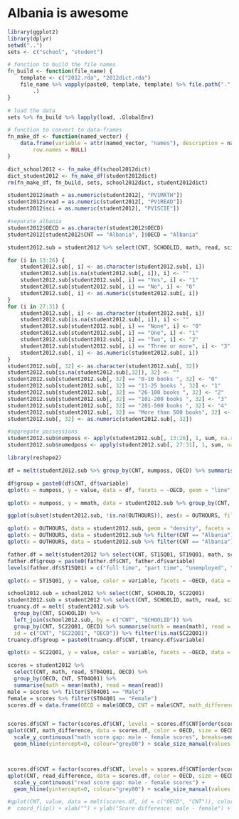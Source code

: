 Albania is awesome
=============
```r
library(ggplot2)
library(dplyr)
setwd("..")
sets <- c("school", "student")

# function to build the file names
fn_build <- function(file_name) {
    template <- c("2012.rda", "2012dict.rda")
    file_name %>% vapply(paste0, template, template) %>% file.path(".", "data", 
        .)
}

# load the data
sets %>% fn_build %>% lapply(load, .GlobalEnv)

# function to convert to data-frames
fn_make_df <- function(named_vector) {
    data.frame(variable = attr(named_vector, "names"), description = named_vector, 
        row.names = NULL)
}

dict_school2012 <- fn_make_df(school2012dict)
dict_student2012 <- fn_make_df(student2012dict)
rm(fn_make_df, fn_build, sets, school2012dict, student2012dict)

student2012$math = as.numeric(student2012[, "PV1MATH"])
student2012$read = as.numeric(student2012[, "PV1READ"])
student2012$sci = as.numeric(student2012[, "PV1SCIE"])

#separate albania
student2012$OECD = as.character(student2012$OECD)
student2012[student2012$CNT == "Albania", ]$OECD = "Albania"
```

```r
student2012.sub = student2012 %>% select(CNT, SCHOOLID, math, read, sci, OUTHOURS, STIDSTD, ST04Q01, ST11Q01, ST11Q02, ST15Q01, ST19Q01, ST26Q01, ST26Q02, ST26Q03, ST26Q04, ST26Q05, ST26Q06, ST26Q07, ST26Q08, ST26Q09, ST26Q10, ST26Q11, ST26Q12, ST26Q13, ST26Q14, ST27Q01, ST27Q02, ST27Q03, ST27Q04, ST27Q05, ST28Q01, OECD)

for (i in 13:26) {
    student2012.sub[, i] <- as.character(student2012.sub[, i])
    student2012.sub[is.na(student2012.sub[, i]), i] <- ""
    student2012.sub[student2012.sub[, i] == "Yes", i] <- "1"
    student2012.sub[student2012.sub[, i] == "No", i] <- "0"
    student2012.sub[, i] <- as.numeric(student2012.sub[, i])
}
for (i in 27:31) {
    student2012.sub[, i] <- as.character(student2012.sub[, i])
    student2012.sub[is.na(student2012.sub[, i]), i] <- ""
    student2012.sub[student2012.sub[, i] == "None", i] <- "0"
    student2012.sub[student2012.sub[, i] == "One", i] <- "1"
    student2012.sub[student2012.sub[, i] == "Two", i] <- "2"
    student2012.sub[student2012.sub[, i] == "Three or more", i] <- "3"
    student2012.sub[, i] <- as.numeric(student2012.sub[, i])
}
student2012.sub[, 32] <- as.character(student2012.sub[, 32])
student2012.sub[is.na(student2012.sub[,32]), 32] <- ""
student2012.sub[student2012.sub[, 32] == "0-10 books ", 32] <- "0"
student2012.sub[student2012.sub[, 32] == "11-25 books ", 32] <- "1"
student2012.sub[student2012.sub[, 32] == "26-100 books ", 32] <- "2"
student2012.sub[student2012.sub[, 32] == "101-200 books ", 32] <- "3"
student2012.sub[student2012.sub[, 32] == "201-500 books ", 32] <- "4"
student2012.sub[student2012.sub[, 32] == "More than 500 books", 32] <- "5"
student2012.sub[, 32] <- as.numeric(student2012.sub[, 32])

#aggregate possessions
student2012.sub$numposs <- apply(student2012.sub[, 13:26], 1, sum, na.rm = T)
student2012.sub$numedposs <- apply(student2012.sub[, 27:31], 1, sum, na.rm = T)
```

```r
library(reshape2)

df = melt(student2012.sub %>% group_by(CNT, numposs, OECD) %>% summarise(mmath = mean(math), msci = mean(sci), mread = mean(read)), id=c("CNT", "numposs", "OECD"))

df$group = paste0(df$CNT, df$variable)
qplot(x = numposs, y = value, data = df, facets = ~OECD, geom = "line", color = variable, group = group) + ylab("test scores") + xlab("number of possessions") + scale_colour_discrete(name = "Subject", labels=c("Math", "Science", "Reading"))

qplot(x = numposs, y = mmath, data = student2012.sub %>% group_by(CNT, numposs, OECD) %>% summarise(mmath = mean(math), msci = mean(sci), mread = mean(read)), facets =~OECD, geom = "line", group = CNT) + ylab("math Scores")
```


```r
ggplot(subset(student2012.sub, !is.na(OUTHOURS)), aes(x = OUTHOURS, fill = CNT)) + geom_density(alpha = I(0.4)) + facet_wrap(~OECD) + theme(legend.position = "none") + scale_x_continuous("out of school study time (hours)", limits = c(0, 65))

qplot(x = OUTHOURS, data = student2012.sub, geom = "density", facets = ~CNT, fill = I("grey")) 
qplot(x = OUTHOURS, data = student2012.sub %>% filter(CNT == "Albania"), geom="density", fill = I("grey"))
qplot(x = OUTHOURS, data = student2012.sub %>% filter(CNT == "Albania"))
```

```r
father.df = melt(student2012 %>% select(CNT, ST15Q01, ST19Q01, math, sci, read, OECD) %>% group_by(ST15Q01, CNT, OECD) %>% summarise(math = mean(math), sci = mean(sci), read = mean(read)), id = c("CNT", "OECD", "ST15Q01"))
father.df$group = paste0(father.df$CNT, father.df$variable)
levels(father.df$ST15Q01) = c("full time", "part time", "unemployed", "retired")

qplot(x = ST15Q01, y = value, color = variable, facets = ~OECD, data = father.df, group = group, geom = "line") + xlab("father's employment status") + ylab("test scores") + scale_colour_discrete(name = "Subject", labels=c("Math", "Science", "Reading"))
```


```r
school2012.sub = school2012 %>% select(CNT, SCHOOLID, SC22Q01)
student2012.sub = student2012 %>% select(CNT, SCHOOLID, math, read, sci, OECD)
truancy.df = melt( student2012.sub %>% 
  group_by(CNT, SCHOOLID) %>% 
  left_join(school2012.sub, by = c("CNT", "SCHOOLID")) %>% 
  group_by(CNT, SC22Q01, OECD) %>% summarise(math = mean(math), read = mean(read), sci = mean(sci)), 
  id = c("CNT", "SC22Q01", "OECD")) %>% filter(!is.na(SC22Q01))
truancy.df$group = paste0(truancy.df$CNT, truancy.df$variable)

qplot(x = SC22Q01, y = value, color = variable, facets = ~OECD, data = truancy.df, group = group, geom = "line") + xlab("reported truancy") + ylab("test scores") + scale_colour_discrete(name = "Subject", labels=c("Math", "Science", "Reading"))
```


```r
scores = student2012 %>%
  select(CNT, math, read, ST04Q01, OECD) %>% 
  group_by(OECD, CNT, ST04Q01) %>%
  summarise(math = mean(math), read = mean(read))
male = scores %>% filter(ST04Q01 == "Male")
female = scores %>% filter(ST04Q01 == "Female")
scores.df = data.frame(OECD = male$OECD, CNT = male$CNT, math_difference = male$math - female$math, read_difference = male$read - female$read)


scores.df$CNT = factor(scores.df$CNT, levels = scores.df$CNT[order(scores.df$math_difference)])
qplot(CNT, math_difference, data = scores.df, color = OECD, size = OECD) + coord_flip() +
  scale_y_continuous("math score gap: male - female scores", breaks=seq(-30, 30, 5)) +
  geom_hline(yintercept=0, colour="grey80") + scale_size_manual(values = c(4, 2.5, 2.5)) + xlab("")



scores.df$CNT = factor(scores.df$CNT, levels = scores.df$CNT[order(scores.df$read_difference)])
qplot(CNT, read_difference, data = scores.df, color = OECD, size = OECD) + coord_flip() +
  scale_y_continuous("read score gap: male - female scores") +
  geom_hline(yintercept=0, colour="grey80") + scale_size_manual(values = c(4, 2.5, 2.5)) + xlab("")

#qplot(CNT, value, data = melt(scores.df, id = c("OECD", "CNT")), color = OECD, size = OECD, facets = ~variable) + 
#  coord_flip() + xlab("") + ylab("Score difference: male - female") + scale_size_manual(values = c(4, 2.5, 2.5))
```


